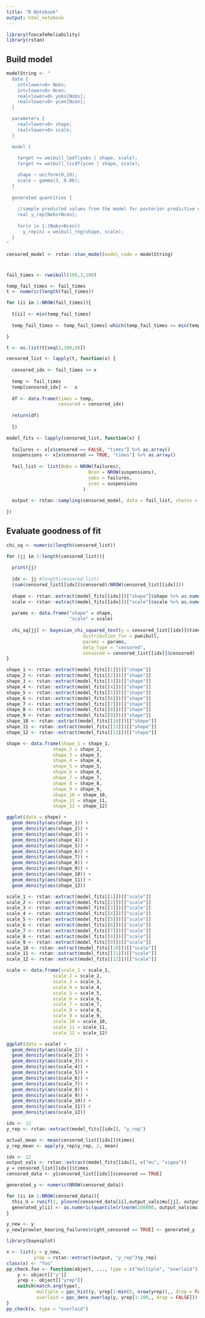 ```yaml
---
title: "R Notebook"
output: html_notebook
---
```


```r
library(foocafeReliability)
library(rstan)
```


## Build model
```R

modelString <- "
  data {
    int<lower=0> Nobs;
    int<lower=0> Ncen;
    real<lower=0> yobs[Nobs];
    real<lower=0> ycen[Ncen];
  }

  parameters {
    real<lower=0> shape;
    real<lower=0> scale;
  }

  model {
  
    target += weibull_lpdf(yobs | shape, scale);
    target += weibull_lccdf(ycen | shape, scale);

    shape ~ uniform(0,10);
    scale ~ gamma(3, 0.06);
  }
  
  generated quantities {
  
    //sample predicted values from the model for posterior predictive checks
    real y_rep[Nobs+Ncen];
    
    for(n in 1:(Nobs+Ncen))
      y_rep[n] = weibull_rng(shape, scale);
  }
"

censored_model <- rstan::stan_model(model_code = modelString)


```

#
```R
fail_times <- rweibull(100,3,100)

temp_fail_times <- fail_times
t <- numeric(length(fail_times))

for (ii in 1:NROW(fail_times)){
  
  t[ii] <- min(temp_fail_times)
  
  temp_fail_times <- temp_fail_times[-which(temp_fail_times <= min(temp_fail_times))]

}
```

```R

t <- as.list(t[seq(1,100,9)])

censored_list <- lapply(t, function(x) {
  
  censored_idx <- fail_times >= x
  
  temp <- fail_times
  temp[censored_idx] <-  x
  
  df <- data.frame(times = temp,
                   censored = censored_idx)
  
  return(df)
  
  })

```


```R

model_fits <- lapply(censored_list, function(x) {
  
  failures <- x[x$censored == FALSE, "times"] %>% as.array()
  suspensions <- x[x$censored == TRUE, "times"] %>% as.array()
  
  fail_list <- list(Nobs = NROW(failures),
                              Ncen = NROW(suspensions),
                              yobs = failures,
                              ycen = suspensions
                            )
  
  output <- rstan::sampling(censored_model, data = fail_list, chains = 4, iter = 4000, control = list(adapt_delta = 0.9))
  
})

```


## Evaluate goodness of fit
```R

chi_sq <- numeric(length(censored_list))

for (jj in 1:length(censored_list)){
  
  print(jj)
  
  idx <- jj #length(censored_list)
  (sum(censored_list[[idx]]$censored)/NROW(censored_list[[idx]]))
  
  shape <- rstan::extract(model_fits[[idx]])["shape"]$shape %>% as.numeric()
  scale <- rstan::extract(model_fits[[idx]])["scale"]$scale %>% as.numeric()
  
  params <- data.frame("shape" = shape,
                       "scale" = scale)
  
  chi_sq[jj] <- bayesian_chi_squared_test(y = censored_list[[idx]]$times,
                            distribution_fun = pweibull,
                            params = params,
                            data_type = "censored",
                            censored = censored_list[[idx]]$censored)
}

```



```R
shape_1 <- rstan::extract(model_fits[[1]])[["shape"]]
shape_2 <- rstan::extract(model_fits[[2]])[["shape"]]
shape_3 <- rstan::extract(model_fits[[3]])[["shape"]]
shape_4 <- rstan::extract(model_fits[[4]])[["shape"]]
shape_5 <- rstan::extract(model_fits[[5]])[["shape"]]
shape_6 <- rstan::extract(model_fits[[6]])[["shape"]]
shape_7 <- rstan::extract(model_fits[[7]])[["shape"]]
shape_8 <- rstan::extract(model_fits[[8]])[["shape"]]
shape_9 <- rstan::extract(model_fits[[9]])[["shape"]]
shape_10 <- rstan::extract(model_fits[[10]])[["shape"]]
shape_11 <- rstan::extract(model_fits[[11]])[["shape"]]
shape_12 <- rstan::extract(model_fits[[12]])[["shape"]]

shape <- data.frame(shape_1 = shape_1,
                 shape_2 = shape_2,
                 shape_3 = shape_3,
                 shape_4 = shape_4,
                 shape_5 = shape_5,
                 shape_6 = shape_6,
                 shape_7 = shape_7,
                 shape_8 = shape_8,
                 shape_9 = shape_9,
                 shape_10 = shape_10,
                 shape_11 = shape_11,
                 shape_12 = shape_12)

ggplot(data = shape) +
  geom_density(aes(shape_1)) +
  geom_density(aes(shape_2)) +
  geom_density(aes(shape_3)) +
  geom_density(aes(shape_4)) +
  geom_density(aes(shape_5)) +
  geom_density(aes(shape_6)) +
  geom_density(aes(shape_7)) +
  geom_density(aes(shape_8)) +
  geom_density(aes(shape_9)) +
  geom_density(aes(shape_10)) +
  geom_density(aes(shape_11)) +
  geom_density(aes(shape_12))

```


```R
scale_1 <- rstan::extract(model_fits[[1]])[["scale"]]
scale_2 <- rstan::extract(model_fits[[2]])[["scale"]]
scale_3 <- rstan::extract(model_fits[[3]])[["scale"]]
scale_4 <- rstan::extract(model_fits[[4]])[["scale"]]
scale_5 <- rstan::extract(model_fits[[5]])[["scale"]]
scale_6 <- rstan::extract(model_fits[[6]])[["scale"]]
scale_7 <- rstan::extract(model_fits[[7]])[["scale"]]
scale_8 <- rstan::extract(model_fits[[8]])[["scale"]]
scale_9 <- rstan::extract(model_fits[[9]])[["scale"]]
scale_10 <- rstan::extract(model_fits[[10]])[["scale"]]
scale_11 <- rstan::extract(model_fits[[11]])[["scale"]]
scale_12 <- rstan::extract(model_fits[[12]])[["scale"]]

scale <- data.frame(scale_1 = scale_1,
                 scale_2 = scale_2,
                 scale_3 = scale_3,
                 scale_4 = scale_4,
                 scale_5 = scale_5,
                 scale_6 = scale_6,
                 scale_7 = scale_7,
                 scale_8 = scale_8,
                 scale_9 = scale_9,
                 scale_10 = scale_10,
                 scale_11 = scale_11,
                 scale_12 = scale_12)

ggplot(data = scale) +
  geom_density(aes(scale_1)) +
  geom_density(aes(scale_2)) +
  geom_density(aes(scale_3)) +
  geom_density(aes(scale_4)) +
  geom_density(aes(scale_5)) +
  geom_density(aes(scale_6)) +
  geom_density(aes(scale_7)) +
  geom_density(aes(scale_8)) +
  geom_density(aes(scale_9)) +
  geom_density(aes(scale_10)) +
  geom_density(aes(scale_11)) +
  geom_density(aes(scale_12))
```



```R

idx <- 12
y_rep <- rstan::extract(model_fits[[idx]], "y_rep")

actual_mean <- mean(censored_list[[idx]]$times)
y_rep_mean <- apply(y_rep$y_rep, 2, mean)


```



```R
idx <- 12
output_vals <- rstan::extract(model_fits[[idx]], c("mu", "sigma"))
y = censored_list[[idx]]$times
censored_data <- y[censored_list[[idx]]$censored == TRUE]

generated_y <- numeric(NROW(censored_data))

for (ii in 1:NROW(censored_data)){
  this_U = runif(1, plnorm(censored_data[ii],output_vals$mu[jj], output_vals$sigma[jj]), 1)
  generated_y[ii] <- as.numeric(quantile(rlnorm(100000, output_vals$mu[jj], output_vals$sigma[jj]), this_U))
}

y_new <- y
y_new[prowler_bearing_failures$right_censored == TRUE] <- generated_y

```


```R
library(bayesplot)

x <- list(y = y_new,
          yrep = rstan::extract(output, "y_rep")$y_rep)
class(x) <- "foo"
pp_check.foo <- function(object, ..., type = c("multiple", "overlaid")) {
    y <- object[["y"]]
    yrep <- object[["yrep"]]
    switch(match.arg(type),
           multiple = ppc_hist(y, yrep[1:min(8, nrow(yrep)),, drop = FALSE]),
           overlaid = ppc_dens_overlay(y, yrep[1:100,, drop = FALSE]))
}
pp_check(x, type = "overlaid")

```
